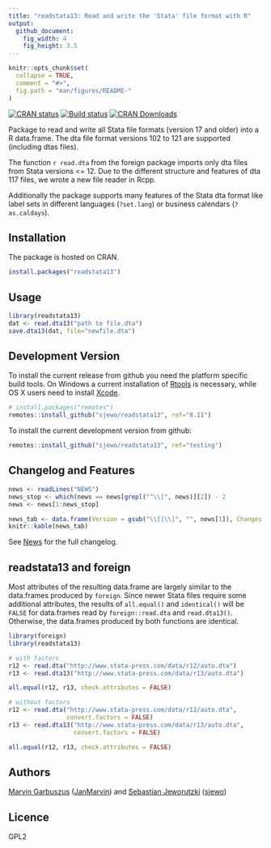 ```yaml
---
title: "readstata13: Read and write the 'Stata' file format with R"
output:
  github_document:
    fig_width: 4
    fig_height: 3.5
---
```


```r
knitr::opts_chunk$set(
  collapse = TRUE,
  comment = "#>",
  fig.path = "man/figures/README-"
)
```

<!-- badges: start -->
[![CRAN status](https://www.r-pkg.org/badges/version/readstata13)](https://cran.r-project.org/package=readstata13)
[![Build status](https://github.com/sjewo/readstata13/workflows/R-CMD-check/badge.svg)](https://github.com/sjewo/readstata13/actions?workflow=R-CMD-check)
[![CRAN Downloads](https://cranlogs.r-pkg.org/badges/readstata13)](https://cran.r-project.org/package=readstata13)
<!-- badges: end -->


Package to read and write all Stata file formats (version 17 and older) into a
R data.frame. The dta file format versions 102 to 121 are supported (including dtas files).

The function ```r read.dta``` from the foreign package imports only dta files from
Stata versions <= 12. Due to the different structure and features of dta 117
files, we wrote a new file reader in Rcpp.

Additionally the package supports many features of the Stata dta format like
label sets in different languages (`?set.lang`) or business calendars
(`?as.caldays`).


## Installation

The package is hosted on CRAN.
```r
install.packages("readstata13")
```

## Usage
```r
library(readstata13)
dat <- read.dta13("path to file.dta")
save.dta13(dat, file="newfile.dta")
```

## Development Version
To install the current release from github you need the platform specific build
tools. On Windows a current installation of
[Rtools](https://cran.r-project.org/bin/windows/Rtools/) is necessary, while OS X
users need to install
[Xcode](https://apps.apple.com/us/app/xcode/id497799835).

```r
# install.packages("remotes")
remotes::install_github("sjewo/readstata13", ref="0.11")
```

To install the current development version from github:

```r
remotes::install_github("sjewo/readstata13", ref="testing")
```


## Changelog and Features

```r
news <- readLines("NEWS")
news_stop <- which(news == news[grepl("^\\[", news)][2]) - 2
news <- news[1:news_stop]

news_tab <- data.frame(Version = gsub("\\[|\\]", "", news[1]), Changes = news[-1])
knitr::kable(news_tab)
```

See [News](NEWS) for the full changelog.

## readstata13 and foreign

Most attributes of the resulting data.frame are largely similar to the data.frames produced by `foreign`. 
Since newer Stata files require some additional attributes, the results of `all.equal()` and `identical()` will be `FALSE` for data.frames read by `foreign::read.dta` and `read.dta13()`.
Otherwise, the data.frames produced by both functions are identical.

```r
library(foreign)
library(readstata13)

# with factors
r12 <- read.dta("http://www.stata-press.com/data/r12/auto.dta")
r13 <- read.dta13("http://www.stata-press.com/data/r13/auto.dta")

all.equal(r12, r13, check.attributes = FALSE)

# without factors
r12 <- read.dta("http://www.stata-press.com/data/r12/auto.dta", 
                convert.factors = FALSE)
r13 <- read.dta13("http://www.stata-press.com/data/r13/auto.dta", 
                  convert.factors = FALSE)

all.equal(r12, r13, check.attributes = FALSE)
```

## Authors

[Marvin Garbuszus](mailto:jan.garbuszus@ruhr-uni-bochum.de) ([JanMarvin](https://github.com/JanMarvin)) and [Sebastian Jeworutzki](mailto:Sebastian.Jeworutzki@ruhr-uni-bochum.de) ([sjewo](https://github.com/sjewo)) 

## Licence

GPL2
